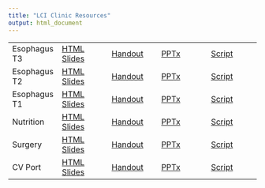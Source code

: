 ```yaml
---
title: "LCI Clinic Resources"
output: html_document
---
```


|  |  |  |  |  |
|---------------|---------------|---------------|---------------|---------------|
| Esophagus T3 | [HTML Slides](lci_esot3.htm) | [Handout](lci_esot3.html) | [PPTx](lci_esot3.pptx) | [Script](lci_esot3.docx) |
| Esophagus T2 | [HTML Slides](lci_esot2.htm) | [Handout](lci_esot2.html) | [PPTx](lci_esot2.pptx) | [Script](lci_esot2.docx) |
| Esophagus T1 | [HTML Slides](lci_esot1.htm) | [Handout](lci_esot1.html) | [PPTx](lci_esot1.pptx) | [Script](lci_esot1.docx) |
| Nutrition | [HTML Slides](lci_nutrition.htm) | [Handout](lci_nutrition.html) | [PPTx](lci_nutrition.pptx) | [Script](lci_nutrition.docx) |
| Surgery | [HTML Slides](lci_surgery.htm) | [Handout](lci_surgery.html) | [PPTx](lci_surgery.pptx) | [Script](lci_surgery.docx) |
| CV Port | [HTML Slides](lci_cvport.htm) | [Handout](lci_cvport.html) | [PPTx](lci_cvport.pptx) | [Script](lci_cvport.docx) |
